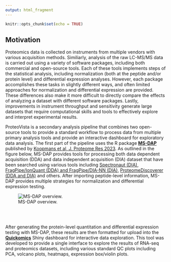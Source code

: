 ```yaml
---
output: html_fragment
---
```


```r
knitr::opts_chunk$set(echo = TRUE)
```

## Motivation

Proteomics data is collected on instruments from multiple vendors with various acquisition methods. Similiarly, analysis of the raw LC-MS/MS data is carried out using a variety of software packages, including both commercial and open-source tools. Each of these tools implements steps of the statistical analysis, including normalization (both at the peptide and/or protein level) and differential expression analyses. However, each package accomplishes these tasks in slightly different ways, and often limited approaches for normalization and differential expression are provided. These differences also make it more difficult to directly compare the effects of analyzing a dataset with different software packages. Lastly, improvements in instrument throughput and sensitivity generate large datasets that require computational skills and tools to effectively explore and interpret experimental results.

ProteoVista is a secondary analysis pipeline that combines two open-source tools to provide a standard workflow to process data from multiple primary analysis tools and provide an interactive dashboard for exploratory data analysis. The first part of the pipeline uses the R package [__MS-DAP__](https://github.com/ftwkoopmans/msdap) published by [Koopmans et al, J. Proteome Res 2023](https://pubs.acs.org/doi/10.1021/acs.jproteome.2c00513). As outlined in the figure below, MS-DAP provides tools for processing both data dependent acquisition (DDA) and data independent acquisition (DIA) dataset that have been searched using various tools including [Spectronaut (DIA)](https://biognosys.com/software/spectronaut/), [FragPipe/IonQuant (DDA) and FragPipe/DIA-NN (DIA)](https://fragpipe.nesvilab.org), [ProteomeDiscoverer (DDA and DIA)](https://www.thermofisher.com/order/catalog/product/B51001473) and others. After importing peptide-level information, MS-DAP provides multiple strategies for normalization and differential expression testing.

![MS-DAP overview.](images/msdap-overview.png)

<br/><br/>

After generating the protein-level quantitation and differential expression testing with MS-DAP, these results are then formatted for upload into the [__Quickomics__](https://quickomics.bxgenomics.com) Shiny dashboard for interactive data exploration. This tool was developed to provide a single interface to explore the results of RNA-seq and proteomics datasets, including various standard QC plots including PCA, volcano plots, heatmaps, expression box/violin plots.
